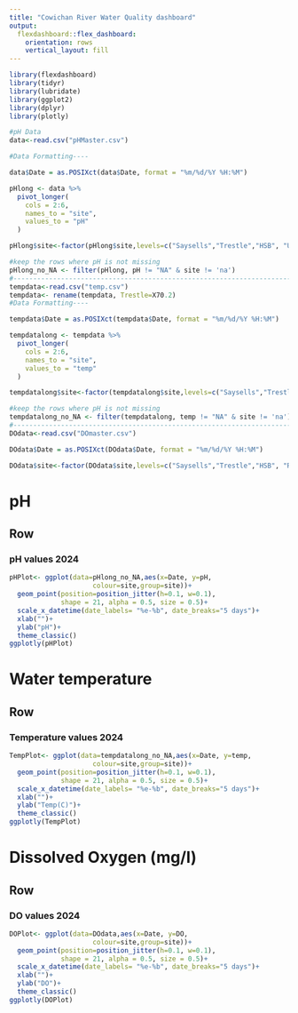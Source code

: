 ```yaml
---
title: "Cowichan River Water Quality dashboard"
output: 
  flexdashboard::flex_dashboard:
    orientation: rows
    vertical_layout: fill
---
```


```r
library(flexdashboard)
library(tidyr)
library(lubridate)
library(ggplot2)
library(dplyr)
library(plotly)
```



```r

#pH Data
data<-read.csv("pHMaster.csv")

#Data Formatting----

data$Date = as.POSIXct(data$Date, format = "%m/%d/%Y %H:%M")

pHlong <- data %>% 
  pivot_longer(
    cols = 2:6, 
    names_to = "site",
    values_to = "pH"
  )

pHlong$site<-factor(pHlong$site,levels=c("Saysells","Trestle","HSB", "US_JUB","DS_JUB"))

#keep the rows where pH is not missing
pHlong_no_NA <- filter(pHlong, pH != "NA" & site != 'na')
#-------------------------------------------------------------------------------------------------Temp data
tempdata<-read.csv("temp.csv")
tempdata<- rename(tempdata, Trestle=X70.2)
#Data Formatting----

tempdata$Date = as.POSIXct(tempdata$Date, format = "%m/%d/%Y %H:%M")

tempdatalong <- tempdata %>% 
  pivot_longer(
    cols = 2:6, 
    names_to = "site",
    values_to = "temp"
  )

tempdatalong$site<-factor(tempdatalong$site,levels=c("Saysells","Trestle","HSB", "US.JUB","DS.JUB"))

#keep the rows where pH is not missing
tempdatalong_no_NA <- filter(tempdatalong, temp != "NA" & site != 'na')
#-------------------------------------------------------------------------------------------------DO data
DOdata<-read.csv("DOmaster.csv")

DOdata$Date = as.POSIXct(DOdata$Date, format = "%m/%d/%Y %H:%M")

DOdata$site<-factor(DOdata$site,levels=c("Saysells","Trestle","HSB", "RotaryPark", "US_JUB","DS_JUB"))

```

pH {data-orientation=rows}
=====================================

Row {data-height=600}
-------------------------------------

### pH values 2024

```r


pHPlot<- ggplot(data=pHlong_no_NA,aes(x=Date, y=pH,
                     colour=site,group=site))+
  geom_point(position=position_jitter(h=0.1, w=0.1),
             shape = 21, alpha = 0.5, size = 0.5)+
  scale_x_datetime(date_labels= "%e-%b", date_breaks="5 days")+
  xlab("")+
  ylab("pH")+
  theme_classic()
ggplotly(pHPlot)
```

Water temperature
=====================================  
Row {data-height=600}
-------------------------------------

### Temperature values 2024

```r


TempPlot<- ggplot(data=tempdatalong_no_NA,aes(x=Date, y=temp,
                     colour=site,group=site))+
  geom_point(position=position_jitter(h=0.1, w=0.1),
             shape = 21, alpha = 0.5, size = 0.5)+
  scale_x_datetime(date_labels= "%e-%b", date_breaks="5 days")+
  xlab("")+
  ylab("Temp(C)")+
  theme_classic()
ggplotly(TempPlot)
```

Dissolved Oxygen (mg/l)
===================================== 
Row {data-height=600}
-------------------------------------

### DO values 2024

```r


DOPlot<- ggplot(data=DOdata,aes(x=Date, y=DO,
                     colour=site,group=site))+
  geom_point(position=position_jitter(h=0.1, w=0.1),
             shape = 21, alpha = 0.5, size = 0.5)+
  scale_x_datetime(date_labels= "%e-%b", date_breaks="5 days")+
  xlab("")+
  ylab("DO")+
  theme_classic()
ggplotly(DOPlot)
```